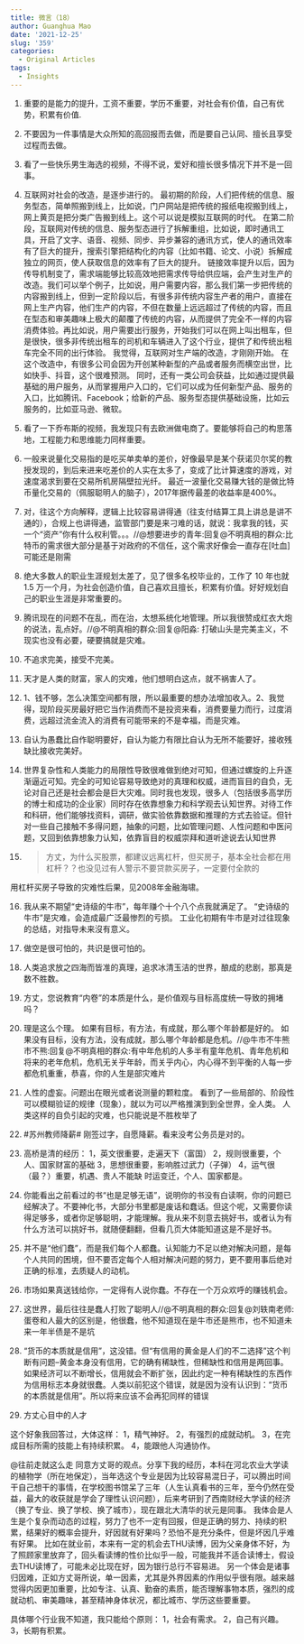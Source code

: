 ```yaml
---
title: 微言（18）
author: Guanghua Mao
date: '2021-12-25'
slug: '359'
categories:
  - Original Articles
tags:
  - Insights
---
```


1. 重要的是能力的提升，工资不重要，学历不重要，对社会有价值，自己有优势，积累有价值.

2. 不要因为一件事情是大众所知的高回报而去做，而是要自己认同、擅长且享受过程而去做。

3. 看了一些快乐男生海选的视频，不得不说，爱好和擅长很多情况下并不是一回事。

4. 互联网对社会的改造，是逐步进行的。
最初期的阶段，人们把传统的信息、服务型态，简单照搬到线上，比如说，门户网站是把传统的报纸电视搬到线上，网上黄页是把分类广告搬到线上。这个可以说是模拟互联网的时代。
在第二阶段，互联网对传统的信息、服务型态进行了拆解重组，比如说，即时通讯工具，开启了文字、语音、视频、同步、异步兼容的通讯方式，使人的通讯效率有了巨大的提升，搜索引擎把结构化的内容（比如书籍、论文、小说）拆解成独立的网页，使人获取信息的效率有了巨大的提升。
链接效率提升以后，因为传导机制变了，需求端能够比较高效地把需求传导给供应端，会产生对生产的改造。我们可以举个例子，比如说，用户需要内容，那么我们第一步把传统的内容搬到线上，但到一定阶段以后，有很多非传统内容生产者的用户，直接在网上生产内容，他们生产的内容，不但在数量上远远超过了传统的内容，而且在型态和审美趣味上极大的颠覆了传统的内容，从而提供了完全不一样的内容消费体验。再比如说，用户需要出行服务，开始我们可以在网上叫出租车，但是很快，很多非传统出租车的司机和车辆进入了这个行业，提供了和传统出租车完全不同的出行体验。
我觉得，互联网对生产端的改造，才刚刚开始。
在这个改造中，有很多公司会因为开创某种新型的产品或者服务而横空出世，比如快手、抖音，这个很难预测。
同时，还有一类公司会获益，比如通过提供最基础的用户服务，从而掌握用户入口的，它们可以成为任何新型产品、服务的入口，比如腾讯、Facebook；给新的产品、服务型态提供基础设施，比如云服务的，比如亚马逊、微软。


5. 看了一下乔布斯的视频，我发现只有去欧洲做电商了。要能够将自己的构思落地，工程能力和思维能力同样重要。

6. 一般来说量化交易指的是吃买单卖单的差价，好像最早是某个获诺贝尔奖的教授发现的，到后来进来吃差价的人实在太多了，变成了比计算速度的游戏，对速度渴求到要在交易所机房隔壁拉光纤。
最近一波量化交易赚大钱的是做比特币量化交易的（佩服聪明人的脑子），2017年据传最差的收益率是400%。


7. 对，往这个方向解释，逻辑上比较容易讲得通（往支付结算工具上讲总是讲不通的），合规上也讲得通，监管部门要是来刁难的话，就说：我拿我的钱，买一个“资产”你有什么权利管。。。//@想要进步的青年:回复@不明真相的群众:比特币的需求很大部分是基于对政府的不信任，这个需求好像会一直存在[吐血]可能还是刚需



8. 绝大多数人的职业生涯规划太差了，见了很多名校毕业的，工作了 10 年也就 1.5 万一个月，为社会创造价值，自己喜欢且擅长，积累有价值。好好规划自己的职业生涯是非常重要的。

9. 腾讯现在的问题不在乱，而在治，太想系统化地管理。所以我很赞成红衣大炮的说法，乱点好。//@不明真相的群众:回复@阳淼: 打破山头是完美主义，不现实也没有必要，硬要搞就是灾难。

10. 不追求完美，接受不完美。

11. 天才是人类的财富，家人的灾难，他们想明白这点，就不祸害人了。


12. 1、钱不够，怎么决策空间都有限，所以最重要的想办法增加收入。2、我觉得，现阶段买房最好把它当作消费而不是投资来看，消费要量力而行，过度消费，远超过流金流入的消费有可能带来的不是幸福，而是灾难。


13. 自认为愚蠢比自作聪明要好，自认为能力有限比自认为无所不能要好，接收残缺比接收完美好。

14. 世界复杂性和人类能力的局限性导致很难做到绝对可知，但通过螺旋的上升逐渐逼近可知。完全的可知论容易导致绝对的真理和权威，进而盲目的自负，无论对自己还是社会都会是巨大灾难。同时我也发现，很多人（包括很多高学历的博士和成功的企业家）同时存在依靠想象力和科学观去认知世界。对待工作和科研，他们能够找资料，调研，做实验依靠数据和推理的方式去验证。但针对一些自己接触不多得问题，抽象的问题，比如管理问题、人性问题和中医问题，又回到依靠想象力认知，依靠盲目的权威崇拜和道听途说去认知世界

15. >方丈，为什么买股票，都建议远离杠杆，但买房子，基本全社会都在用杠杆？？也没见过有人警示不要贷款买房子，一定要付全款的

用杠杆买房子导致的灾难性后果，见2008年金融海啸。


16.  我从来不期望“史诗级的牛市”，每年赚个十个八个点我就满足了。
“史诗级的牛市”是灾难，会造成最广泛最惨烈的亏损。
工业化初期有牛市是对过往现象的总结，对指导未来沒有意义。


17. 做空是很可怕的，共识是很可怕的。

18.  人类追求放之四海而皆准的真理，追求冰清玉洁的世界，酿成的悲剧，那真是数不胜数。

19. 方丈，您说教育“内卷”的本质是什么，是价值观与目标高度统一导致的拥堵吗？

20.  理是这么个理。
如果有目标，有方法，有成就，那么哪个年龄都是好的。
如果没有目标，没有方法，没有成就，那么哪个年龄都是危机。//@牛市不牛熊市不熊:回复@不明真相的群众:有中年危机的人多半有童年危机、青年危机和将来的老年危机，危机无关乎年龄，而关乎内心，内心得不到平衡的人每一步都危机重重，恭喜，你的人生是部灾难片

21. 人性的虚妄。问题出在眼光或者说测量的颗粒度。 看到了一些局部的、阶段性可以模糊验证的规律（现象），就以为可以严格推演到到全世界，全人类。 人类这样的自负引起的灾难，也只能说是不胜枚举了


22. #苏州教师降薪#  刚签过字，自愿降薪。看来没考公务员是对的。

23. 高桥是清的经历： 1，英文很重要，走遍天下（富国） 2，规则很重要，个人、国家财富的基础 3，思想很重要，影响胜过武力（子弹） 4，运气很（最？）重要，机遇、贵人不能缺 时运变迁，个人、国家都是。



24. 你能看出之前看过的书“也是足够无语”，说明你的书没有白读啊，你的问题已经解决了。不要神化书，大部分书里都是废话和蠢话。但这个呢，又需要你读得足够多，或者你足够聪明，才能理解。我从来不刻意去挑好书，或者认为有什么方法可以挑好书，就随便翻翻，但看几页大体能知道这是不是好书。


25. 并不是“他们蠢”，而是我们每个人都蠢。认知能力不足以绝对解决问题，是每个人共同的困境，但不要否定每个人相对解决问题的努力，更不要用事后绝对正确的标准，去质疑人的动机。

26. 市场如果真送钱给你，一定得有人说你蠢。不存在一个万众欢呼的赚钱机会。


27. 这世界，最后往往是蠢人打败了聪明人//@不明真相的群众:回复@刘轶南老师:蛋卷和人最大的区别是，他很蠢，他不知道现在是牛市还是熊市，也不知道未来一年半债是不是坑


28. “货币的本质就是信用”，这没错。但“有信用的黄金是人们的不二选择”这个判断有问题--黄金本身没有信用，它的确有稀缺性，但稀缺性和信用是两回事。如果经济可以不断增长，信用就会不断扩张，因此约定一种有稀缺性的东西作为信用标志本身就很蠢。人类以前犯这个错误，就是因为没有认识到：“货币的本质就是信用”。所以将来应该不会再犯同样的错误 

29. 方丈心目中的人才

这个好象我回答过，大体这样： 1，精气神好。 2，有强烈的成就动机。 3，在完成目标所需的技能上有持续积累。 4，能跟他人沟通协作。


@往前走就这么走 同意方丈哥的观点。分享下我的经历，本科在河北农业大学读的植物学（所在地保定），当年选这个专业是因为比较容易混日子，可以腾出时间干自己想干的事情，在学校图书馆呆了三年（人生认真看书的三年，至今仍然在受益，最大的收获就是学会了理性认识问题），后来考研到了西南财经大学读的经济（换了专业、换了学校、换了城市），现在跟北大清华的状元是同事。
我体会是人生是个复杂而动态的过程，努力了也不一定有回报，但是正确的努力、持续的积累，结果好的概率会提升，好因就有好果吗？恐怕不是充分条件，但是坏因几乎难有好果。
比如在就业前，本来有一定的机会去THU读博，因为父亲身体不好，为了照顾家里放弃了，回头看读博的性价比似乎一般，可能我并不适合读博士，假设去THU读博了，可能未必比现在好，因为银行总行不容易进。
另一个体会是诸事归因难，正如方丈哥所说，单一因素，尤其是外界因素的作用似乎很有限。越来越觉得内因更加重要，比如专注、认真、勤奋的素质，能否理解事物本质，强烈的成就动机、审美趣味，甚至精神身体状况，都比城市、学历这些要重要。


具体哪个行业我不知道，我只能给个原则： 1，社会有需求。 2，自己有兴趣。 3，长期有积累。



